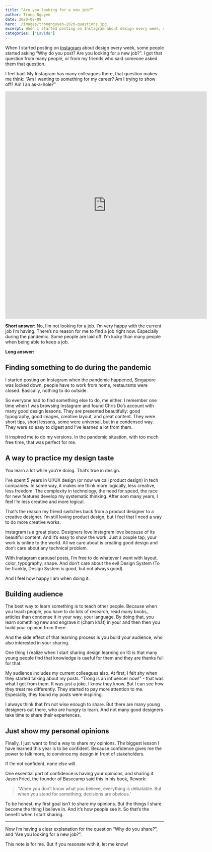 ```yaml
---
title: “Are you looking for a new job?”
author: Trong Nguyen
date: 2020-08-09
hero: ./images/trongnguyen-2020-questions.jpg
excerpt: When I started posting on Instagram about design every week, some people started asking “Why do you post? Are you looking for a new job?”. Whaaaat?
categories: ['Lavida']
---
```


When I started posting on [Instagram](https://www.instagram.com/trongawesome/) about design every week, some people started asking “Why do you post? Are you looking for a new job?”. I got that question from many people, or from my friends who said someone asked them that question.

I feel bad. My Instagram has many colleagues there, that question makes me think: “Am I wanting to something for my career? Am I trying to show off? Am I an as-a-hole?”

<iframe width="640" height="720" src="https://www.instagram.com/p/CCIFIvnHfHe/embed" frameborder="0"></iframe>

**Short answer:**
No, I’m not looking for a job. I’m very happy with the current job I’m having. There’s no reason for me to find a job right now. Especially during the pandemic. Some people are laid off. I’m lucky than many people when being able to keep a job.

**Long answer:**

## Finding something to do during the pandemic

I started posting on Instagram when the pandemic happened, Singapore was locked down, people have to work from home, restaurants were closed. Basically, nothing to do outside.

So everyone had to find something else to do, me either. I remember one time when I was browsing Instagram and found Chris Do’s account with many good design lessons. They are presented beautifully: good typography, good images, creative layout, and great content. They were short tips, short lessons, some were universal, but in a condensed way. They were so easy to digest and I’ve learned a lot from them.

It inspired me to do my versions. In the pandemic situation, with too much free time, that was perfect for me.


## A way to practice my design taste

You learn a lot while you’re doing. That’s true in design.

I’ve spent 5 years in UI/UX design (or now we call product design) in tech companies. In some way, it makes me think more logically, less creative, less freedom. The complexity in technology, the need for speed, the race for new features develop my systematic thinking. After som many years, I feel I’m less creative and more logical.

That’s the reason my friend switches back from a product designer to a creative designer. I’m still loving product design, but I feel that I need a way to do more creative works.

Instagram is a great place. Designers love Instagram love because of its beautiful content. And it’s easy to show the work. Just a couple tap, your work is online to the world. All we care about is creating good design and don’t care about any technical problem.

With Instagram carousel posts, I’m free to do whatever I want with layout, color, typography, shape. And don’t care about the evil Design System (To be frankly, Design System is good, but not always good).

And I feel how happy I am when doing it.


## Building audience

The best way to learn something is to teach other people. Because when you teach people, you have to do lots of research, read many books, articles than condense it in your way, your language. By doing that, you learn something new and engrave it (chạm khắt) in your and then then you build your opinion from there.

And the side effect of that learning process is you build your audience, who also interested in your sharing.

One thing I realize when I start sharing design learning on IG is that many young people find that knowledge is useful for them and they are thanks full for that.

My audience includes my current colleagues also. At first, I felt shy when they started talking about my posts. “Trong is an influencer now!” - that was what I got from them. It was just a joke. I know they know. But I can see how they treat me differently. They started to pay more attention to me. Especially, they found my posts were inspiring.

I always think that I’m not wise enough to share. But there are many young designers out there, who are hungry to learn. And not many good designers take time to share their experiences.


## Just show my personal opinions

Finally, I just want to find a way to share my opinions. The biggest lesson I have learned this year is to be confident. Because confidence gives me the power to talk more, to convince my design in front of stakeholders.

If I’m not confident, none else will.

One essential part of confidence is having your opinions, and sharing it. Jason Fried, the founder of Basecamp said this in his book, Rework:

> 'When you don’t know what you believe, everything is debatable. But when you stand for something, decisions are obvious.'

To be honest, my first goal isn’t to share my opinions. But the things I share become the thing I believe in. And it’s how people see it. So that’s the benefit when I start sharing.

---

Now I’m having a clear explanation for the question “Why do you share?”, and “Are you looking for a new job?”.

This note is for me. But if you resonate with it, let me know!
